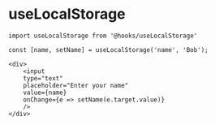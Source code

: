 
<Meta title="Developers/Hooks/useLocalStorage" />

# useLocalStorage

```
import useLocalStorage from '@hooks/useLocalStorage'

const [name, setName] = useLocalStorage('name', 'Bob');

<div>
    <input
    type="text"
    placeholder="Enter your name"
    value={name}
    onChange={e => setName(e.target.value)}
    />
</div>
```